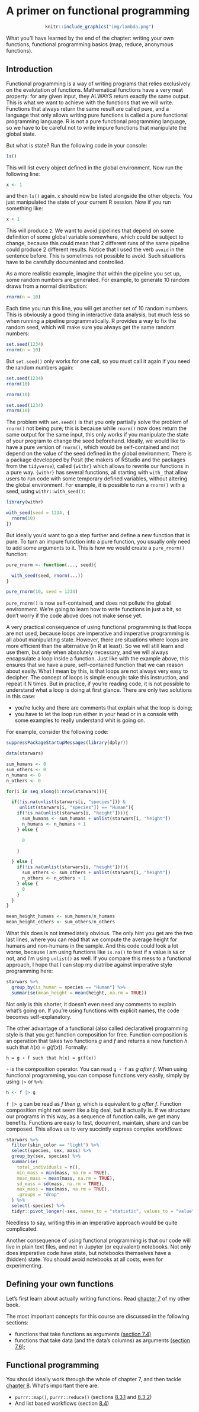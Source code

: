 # A primer on functional programming

<div style="text-align:center;">
```r
knitr::include_graphics("img/lambda.png")
```
</div>

What you'll have learned by the end of the chapter: writing your own functions, functional programming basics (map, reduce, anonymous functions).

## Introduction

Functional programming is a way of writing programs that relies exclusively on the evalutation of functions. Mathematical
functions have a very neat property: for any given input, they ALWAYS return exactly the same output.
This is what we want to achieve with the functions that we will write. Functions that always 
return the same result are called pure, and a language that only allows writing pure functions
is called a pure functional programming language. R is not a pure functional programming language,
so we have to be careful not to write impure functions that manipulate the global state.

But what is state? Run the following code in your console:

```r
ls()
```

This will list every object defined in the global environment. Now run the following line:

```r

x <- 1

```

and then `ls()` again. `x` should now be listed alongside the other objects. You just manipulated the state 
of your current R session. Now if you run something like:

```r

x + 1

```

This will produce `2`. We want to avoid pipelines that depend on some definition of some global variable somewhere,
which could be subject to change, because this could mean that 2 different runs of the same pipeline could 
produce 2 different results. Notice that I used the verb `avoid` in the sentence before. This is 
sometimes not possible to avoid. Such situations have to be carefully documented and controlled.

As a more realistic example, imagine that within the pipeline you set up, some random numbers are generated.
For example, to generate 10 random draws from a normal distribution:

```r
rnorm(n = 10)
```

Each time you run this line, you will get another set of 10 random numbers. This is obviously a good thing
in interactive data analysis, but much less so when running a pipeline programmatically. R provides a way to fix the 
random seed, which will make sure you always get the same random numbers:

```r
set.seed(1234)
rnorm(n = 10)
```

But `set.seed()` only works for one call, so you must call it again if you need the random numbers again:

```r
set.seed(1234)
rnorm(10)

rnorm(10)

set.seed(1234)
rnorm(10)
```

The problem with `set.seed()` is that you only partially solve the problem of `rnorm()` not being pure;
this is because while `rnorm()` now does return the same output for the same input, this only works
if you manipulate the state of your program to change the seed beforehand. Ideally, we would like to have a 
pure version of `rnorm()`, which would be self-contained and not depend on the value of the seed
defined in the global environment. There is a package developped by Posit (the makers of RStudio and
the packages from the `tidyverse`), called `{withr}` which allows to rewrite our functions in a 
pure way. `{withr}` has several functions, all starting with `with_` that allow users to run
code with some temporary defined variables, without altering the global environment. For example,
it is possible to run a `rnorm()` with a seed, using `withr::with_seed()`:

```r
library(withr)

with_seed(seed = 1234, {
  rnorm(10)
})
```

But ideally you’d want to go a step further and define a new function that is pure. To turn
an impure function into a pure function, you usually only need to add some arguments to it.
This is how we would create a `pure_rnorm()` function:

```r
pure_rnorm <- function(..., seed){

  with_seed(seed, rnorm(...))
}

pure_rnorm(10, seed = 1234)
```

`pure_rnorm()` is now self-contained, and does not pollute the global environment. We’re going to learn
how to write functions in just a bit, so don’t worry if the code above does not make sense yet.

A very practical consequence of using functional programming is that loops are not used, because
loops are imperative and imperative programming is all about manipulating state. However, there are
situations where loops are more efficient than the alternative (in R at least). So we will still
learn and use them, but only when absolutely necessary, and we will always encapsulate a loop inside
a function. Just like with the example above, this ensures that we have a pure, self-contained
function that we can reason about easily. What I mean by this, is that loops are not always very
easy to decipher. The concept of loops is simple enough: take this instruction, and repeat it 
N times. But in practice, if you’re reading code, it is not possible to understand what a loop is
doing at first glance. There are only two solutions in this case: 

- you’re lucky and there are comments that explain what the loop is doing;
- you have to let the loop run either in your head or in a console with some examples to really understand whit is going on.

For example, consider the following code:

```r
suppressPackageStartupMessages(library(dplyr))

data(starwars)

sum_humans <- 0
sum_others <- 0
n_humans <- 0
n_others <- 0

for(i in seq_along(1:nrow(starwars))){

  if(!is.na(unlist(starwars[i, "species"])) &
     unlist(starwars[i, "species"]) == "Human"){
    if(!is.na(unlist(starwars[i, "height"]))){
      sum_humans <- sum_humans + unlist(starwars[i, "height"])
      n_humans <- n_humans + 1
    } else {

      0

    }

  } else {
    if(!is.na(unlist(starwars[i, "height"]))){
      sum_others <- sum_others + unlist(starwars[i, "height"])
      n_others <- n_others + 1
    } else {
      0
    }
  }
}

mean_height_humans <- sum_humans/n_humans
mean_height_others <- sum_others/n_others
```

What this does is not immediately obvious. The only hint you get are the two last lines, where you can
read that we compute the average height for humans and non-humans in the sample. And this code could
look a lot worse, because I am using functions like `is.na()` to test if a value is `NA` or not, and I’m 
using `unlist()` as well. If you compare this mess to a functional approach, I hope that I can stop my
diatribe against imperative style programming here:

```r
starwars %>%
  group_by(is_human = species == "Human") %>%
  summarise(mean_height = mean(height, na.rm = TRUE))
```

Not only is this shorter, it doesn’t even need any comments to explain what’s going on. If you’re using
functions with explicit names, the code becomes self-explanatory.

The other advantage of a functional (also called declarative) programming style is that you get function
composition for free. Function composition is an operation that takes two functions *g* and *f* and
returns a new function *h* such that $h(x) = g(f(x))$. Formally:

```
h = g ∘ f such that h(x) = g(f(x))
```

`∘` is the composition operator. You can read `g ∘ f` as *g after f*. When using functional programming, 
you can compose functions very easily, simply by using `|>` or `%>%`:

```r
h <- f |> g
```

`f |> g` can be read as *f then g*, which is equivalent to *g after f*. Function composition might
not seem like a big deal, but it actually is. If we structure our programs in this way, as a sequence
of function calls, we get many benefits. Functions are easy to test, document, maintain, share and 
can be composed. This allows us to very succintly express complex workflows:

```r
starwars %>%
  filter(skin_color == "light") %>%
  select(species, sex, mass) %>%
  group_by(sex, species) %>%
  summarise(
    total_individuals = n(),
    min_mass = min(mass, na.rm = TRUE),
    mean_mass = mean(mass, na.rm = TRUE),
    sd_mass = sd(mass, na.rm = TRUE),
    max_mass = max(mass, na.rm = TRUE),
    .groups = "drop"
  ) %>%
  select(-species) %>%
  tidyr::pivot_longer(-sex, names_to = "statistic", values_to = "value")
```

Needless to say, writing this in an imperative approach would be quite complicated.

Another consequence of using functional programming is that our code will live in plain text files, 
and not in Jupyter (or equivalent) notebooks. Not only does imperative code have state, but notebooks 
themselves have a (hidden) state. You should avoid notebooks at all costs, even for experimenting.

## Defining your own functions

Let's first learn about actually writing functions. 
Read [chapter 7](https://b-rodrigues.github.io/modern_R/defining-your-own-functions.html)
of my other book. 

The most important concepts for this course are discussed in the following sections:

- functions that take functions as arguments [(section 7.4)](https://b-rodrigues.github.io/modern_R/defining-your-own-functions.html#functions-that-take-functions-as-arguments-writing-your-own-higher-order-functions)
- functions that take data (and the data's columns) as arguments [(section 7.6)](https://b-rodrigues.github.io/modern_R/defining-your-own-functions.html#functions-that-take-columns-of-data-as-arguments);

## Functional programming

You should ideally work through the whole of chapter 7, and then tackle
[chapter 8](https://b-rodrigues.github.io/modern_R/functional-programming.html).
What's important there are:

- `purrr::map()`, `purrr::reduce()` (sections [8.3.1](https://b-rodrigues.github.io/modern_R/functional-programming.html#doing-away-with-loops-the-map-family-of-functions) and [8.3.2](https://b-rodrigues.github.io/modern_R/functional-programming.html#reducing-with-purrr))
- And list based workflows (section [8.4](https://b-rodrigues.github.io/modern_R/functional-programming.html#functional-programming-and-plotting))
